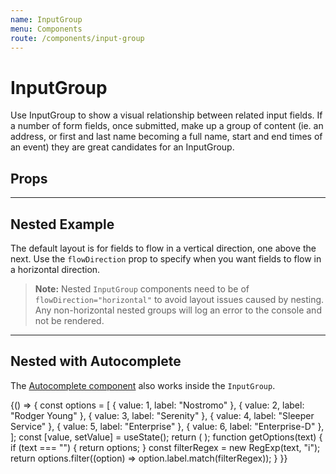 ```yaml
---
name: InputGroup
menu: Components
route: /components/input-group
---
```



# InputGroup

<ComponentStatus stage="rc" responsive="no" accessible="yes" />

Use InputGroup to show a visual relationship between related input fields. If a
number of form fields, once submitted, make up a group of content (ie. an
address, or first and last name becoming a full name, start and end times of an
event) they are great candidates for an InputGroup.

<Playground>
  <InputGroup flowDirection="horizontal">
    <InputTime defaultValue={new CivilTime(8, 0)} />
    <InputTime defaultValue={new CivilTime(17, 0)} />
  </InputGroup>
</Playground>

## Props

<Props of={InputGroup} />

---

## Nested Example

The default layout is for fields to flow in a vertical direction, one above the
next. Use the `flowDirection` prop to specify when you want fields to flow in a
horizontal direction.

> **Note:** Nested `InputGroup` components need to be of
> `flowDirection="horizontal"` to avoid layout issues caused by nesting. Any
> non-horizontal nested groups will log an error to the console and not be
> rendered.

<Playground>
  <InputGroup>
    <InputText placeholder="Street 1" />
    <InputText placeholder="Street 2" />
    <InputGroup flowDirection="horizontal">
      <InputText placeholder="City" />
      <InputText placeholder="Province" />
    </InputGroup>
    <InputGroup flowDirection="horizontal">
      <InputText placeholder="Zip code" />
      <InputText placeholder="Country" />
    </InputGroup>
  </InputGroup>
</Playground>

---

## Nested with Autocomplete

The [Autocomplete component](/components/autocomplete) also works inside the
`InputGroup`.

<Playground>
  {() => {
    const options = [
      { value: 1, label: "Nostromo" },
      { value: 2, label: "Rodger Young" },
      { value: 3, label: "Serenity" },
      { value: 4, label: "Sleeper Service" },
      { value: 5, label: "Enterprise" },
      { value: 6, label: "Enterprise-D" },
    ];
    const [value, setValue] = useState();
    return (
      <InputGroup>
        <InputText placeholder="Street 1" />
        <InputText placeholder="Street 2" />
        <InputGroup flowDirection="horizontal">
          <InputText placeholder="City" />
          <Autocomplete
            value={value}
            initialOptions={[]}
            onChange={setValue}
            getOptions={getOptions}
            placeholder="Autocomplete this!"
          />
        </InputGroup>
        <InputGroup flowDirection="horizontal">
          <InputText placeholder="Zip code" />
          <InputText placeholder="Country" />
        </InputGroup>
      </InputGroup>
    );
    function getOptions(text) {
      if (text === "") {
        return options;
      }
      const filterRegex = new RegExp(text, "i");
      return options.filter((option) => option.label.match(filterRegex));
    }
  }}
</Playground>
